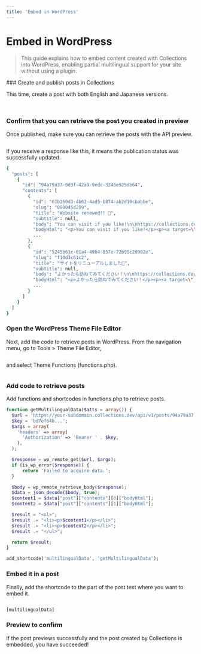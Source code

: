 ```yaml
---
title: 'Embed in WordPress'
---
```



# Embed in WordPress

> This guide explains how to embed content created with Collections into WordPress, enabling partial multilingual support for your site without using a plugin.

<Steps>
### Create and publish posts in Collections

This time, create a post with both English and Japanese versions.

<Image imageUrl="https://cdn.collections.dev/docs/embed-wp/content-en.png" />
<Image imageUrl="https://cdn.collections.dev/docs/embed-wp/content-jp.png" />

### Confirm that you can retrieve the post you created in preview

Once published, make sure you can retrieve the posts with the API preview.

<Image imageUrl="https://cdn.collections.dev/docs/embed-wp/preview-api.png" />

If you receive a response like this, it means the publication status was successfully updated.

```bash
{
  "posts": [
    {
      "id": "94a79a37-0d3f-42a9-9edc-3246e925db64",
      "contents": [
        {
          "id": "61b260d3-4b62-4ad5-b874-ab2d10cbabbe",
          "slug": "090045d259",
          "title": "Website renewed!! 🎉",
          "subtitle": null,
          "body": "You can visit if you like!\n\nhttps://collections.dev",
          "bodyHtml": "<p>You can visit if you like!</p><p><a target=\"_blank\" rel=\"noopener noreferrer nofollow\" class=\"link\" href=\"https://collections.dev/ja\">https://collections.dev</a></p>",
          ...
        },
        {
          "id": "5245b61c-01a4-49b4-857e-72b99c20902e",
          "slug": "f10d3c61c2",
          "title": "サイトをリニューアルしました🎉",
          "subtitle": null,
          "body": "よかったら訪ねてみてください！\n\nhttps://collections.dev",
          "bodyHtml": "<p>よかったら訪ねてみてください！</p><p><a target=\"_blank\" rel=\"noopener noreferrer nofollow\" class=\"link\" href=\"https://collections.dev/ja\">https://collections.dev</a></p>",
          ...
        }
      ]
    }
  ]
}

```

### Open the WordPress Theme File Editor

Next, add the code to retrieve posts in WordPress. From the navigation menu, go to Tools > Theme File Editor,

<Image imageUrl="https://cdn.collections.dev/docs/embed-wp/menu.png" />

and select Theme Functions (functions.php).

<Image imageUrl="https://cdn.collections.dev/docs/embed-wp/functions.png" />

### Add code to retrieve posts

Add functions and shortcodes in functions.php to retrieve posts.

```php filename="functions.php"
function getMultilingualData($atts = array()) {
  $url = 'https://your-subdomain.collections.dev/api/v1/posts/94a79a37...';
  $key = 'bd7ef64b...';
  $args = array(
    'headers' => array(
      'Authorization' => 'Bearer ' . $key,
    ),
  );

  $response = wp_remote_get($url, $args);
  if (is_wp_error($response)) {
      return 'Failed to acquire data.';
  }

  $body = wp_remote_retrieve_body($response);
  $data = json_decode($body, true);
  $content1 = $data["post"]["contents"][0]["bodyHtml"];
  $content2 = $data["post"]["contents"][1]["bodyHtml"];

  $result = "<ul>";
  $result .= "<li><p>$content1</p></li>";
  $result .= "<li><p>$content2</p></li>";
  $result .= "</ul>";

  return $result;
}

add_shortcode('multilingualData', 'getMultilingualData');
```

### Embed it in a post

Finally, add the shortcode to the part of the post text where you want to embed it.

<Image imageUrl="https://cdn.collections.dev/docs/embed-wp/short-code.png" />

```html
[multilingualData]
```

### Preview to confirm

If the post previews successfully and the post created by Collections is embedded, you have succeeded!

<Image imageUrl="https://cdn.collections.dev/docs/embed-wp/preview-content.png" />

</Steps>

